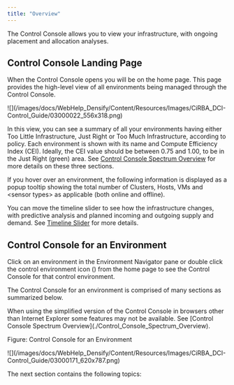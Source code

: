 ```yaml
---
title: "Overview"
---
```



The Control Console allows you to view your infrastructure, with ongoing placement and allocation analyses.

## Control Console Landing Page

When the Control Console opens you will be on the home page. This page provides the high-level view of all environments being managed through the Control Console.

<Accordion title="Figure: Control Console Home Page">
<Frame>![](/images/docs/WebHelp_Densify/Content/Resources/Images/CiRBA_DCI-Control_Guide/03000022_556x318.png)</Frame>
</Accordion>


In this view, you can see a summary of all your environments having either Too Little Infrastructure, Just Right or Too Much Infrastructure, according to policy. Each environment is shown with its name and Compute Efficiency Index (<Tooltip tip="Compute Efficiency Index. Calculation that measures the efficiency of your environment by evaluating the infrastructure that you have compared to the amount of infrastructure that you need. CEI reflects the amount of infrastructure required for both workload and policies given business, technical and resource constraints in your environment.">CEI</Tooltip>). Ideally, the CEI value should be between 0.75 and 1.00, to be in the Just Right (green) area. See [Control Console Spectrum Overview](./Control_Console_Spectrum_Overview) for more details on these three sections.

If you hover over an environment, the following information is displayed as a popup tooltip showing the total number of Clusters, Hosts, VMs and \<sensor types> as applicable (both online and offline).

You can move the timeline slider to see how the infrastructure changes, with predictive analysis and planned incoming and outgoing supply and demand. See [Timeline Slider](./Timeline_Slider) for more details.

## Control Console for an Environment

Click on an environment in the Environment Navigator pane or double click the control environment icon (<InlineImage src="/images/docs/WebHelp_Densify/Content/Resources/Images/CiRBA_DCI-Control_Guide/03000042_12x11.png"/>) from the home page to see the Control Console for that control environment.

The Control Console for an environment is comprised of many sections as summarized below.

<Note>
When using the simplified version of the Control Console in browsers other than Internet Explorer some features may not be available. See [Control Console Spectrum Overview](./Control_Console_Spectrum_Overview).
</Note>



Figure: Control Console for an Environment

<Frame>![](/images/docs/WebHelp_Densify/Content/Resources/Images/CiRBA_DCI-Control_Guide/03000171_620x787.png)</Frame>

The next section contains the following topics:
